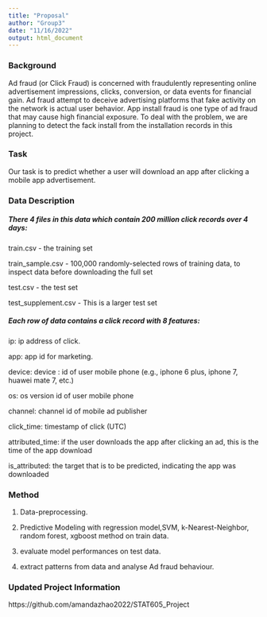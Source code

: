 ```yaml
---
title: "Proposal"
author: "Group3"
date: "11/16/2022"
output: html_document
---
```


### Background

Ad fraud (or Click Fraud) is concerned with fraudulently representing online advertisement impressions, clicks, conversion, or data events for financial gain. Ad fraud attempt to deceive advertising platforms that fake activity on the network is actual user behavior. App install fraud is one type of ad fraud that may cause high financial exposure. To deal with the problem, we are planning to detect the fack install from the installation records in this project.

### Task
Our task is to predict whether a user will download an app after clicking a mobile app advertisement.

### Data Description

##### There 4 files in this data which contain 200 million click records over 4 days:

train.csv - the training set

train_sample.csv - 100,000 randomly-selected rows of training data, to inspect data before downloading the full set 

test.csv - the test set 

test_supplement.csv - This is a larger test set


##### Each row of data contains a click record with 8 features:

ip: ip address of click.

app: app id for marketing.

device: device :  id of user mobile phone (e.g., iphone 6 plus, iphone 7, huawei mate 7, etc.) 

os: os version id of user mobile phone 

channel: channel id of mobile ad publisher 

click_time: timestamp of click (UTC) 

attributed_time: if the user downloads the app after clicking an ad, this is the time of the app download 

is_attributed: the target that is to be predicted, indicating the app was downloaded


### Method
1. Data-preprocessing.

2. Predictive Modeling with regression model,SVM,  k-Nearest-Neighbor,  random forest, xgboost method on train data.

3. evaluate model performances on test data.

4. extract patterns from data and analyse Ad fraud behaviour.


### Updated Project Information
https://github.com/amandazhao2022/STAT605_Project




